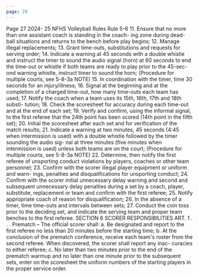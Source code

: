 ```yaml
---
page: 29
---
```


Page 27 2024- 25 NFHS Volleyball Rules Rule 5-6 11. Ensure that no more than one assistant coach is standing in the coach- ing zone during dead-ball situations and returns to the bench before play begins; 12. Manage illegal replacements; 13. Grant time-outs, substitutions and requests for serving order; 14. Indicate a warning at 45 seconds with a double whistle and instruct the timer to sound the audio signal (horn) at 60 seconds to end the time-out or whistle if both teams are ready to play prior to the 45-sec- ond warning whistle, instruct timer to sound the horn; (Procedure for multiple courts, see 5-8-3a NOTE) 15. In coordination with the timer, time 30 seconds for an injury/illness; 16. Signal at the beginning and at the completion of a charged time-out, how many time-outs each team has used; 17. Notify the coach when a team uses its 15th, 16th, 17th and 18th substi- tution; 18. Check the scoresheet for accuracy during each time-out and at the end of each set; 19. Verify and confirm, using the informal signal, to the first referee that the 24th point has been scored (14th point in the fifth set); 20. Initial the scoresheet after each set and for verification of the match results; 21. Indicate a warning at two minutes, 45 seconds (4:45 when intermission is used) with a double whistle followed by the timer sounding the audio sig- nal at three minutes (five minutes when intermission is used) unless both teams are on the court; (Procedure for multiple courts, see 5-8-3a NOTE) 22. Determine, then notify the first referee of unsporting conduct violations by players, coaches or other team personnel; 23. Confirm with the scorer illegal player equipment or uniform and warn- ings, penalties and disqualifications for unsporting conduct; 24. Confirm with the scorer initial unnecessary delay warning and second and subsequent unnecessary delay penalties during a set by a coach, player, substitute, replacement or team and confirm with the first referee; 25. Notify appropriate coach of reason for disqualification; 26. In the absence of a timer, time time-outs and intervals between sets; 27. Conduct the coin toss prior to the deciding set, and indicate the serving team and proper team benches to the first referee. SECTION 6 SCORER RESPONSIBILITIES ART. 1 . . . Prematch – The official scorer shall: a. Be designated and report to the first referee no less than 20 minutes before the starting time; b. At the conclusion of the prematch conference, receive each team's roster from the second referee. When discovered, the scorer shall report any inac- curacies to either referee; c. No later than two minutes prior to the end of the prematch warmup and no later than one minute prior to the subsequent sets, enter on the scoresheet the uniform numbers of the starting players in the proper service order.
